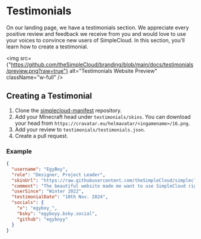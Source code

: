 # Testimonials
On our landing page, we have a testimonials section. We appreciate every positive review and feedback we receive from you and would love to use your voices to convince new users of SimpleCloud. In this section, you'll learn how to create a testimonial.

<img
    src={"https://github.com/theSimpleCloud/branding/blob/main/docs/testimonials/preview.png?raw=true"}
    alt="Testimonials Website Preview"
    className="w-full"
/>

## Creating a Testimonial

1. Clone the [simplecloud-manifest](https://github.com/theSimpleCloud/simplecloud-manifest) repository.  
2. Add your Minecraft head under `testimonials/skins`. You can download your head from `https://cravatar.eu/helmavatar/<ingamename>/16.png`.  
3. Add your review to `testimonials/testimonials.json`.  
4. Create a pull request.  

### Example
```json
{
  "username": "EgyBoy",
  "role": "Designer, Project Leader",
  "skinUrl": "https://raw.githubusercontent.com/theSimpleCloud/simplecloud-manifest/refs/heads/main/testimonials/skins/egyboy.png",
  "comment": "The beautiful website made me want to use SimpleCloud right away. The cloud is really user-friendly. The dashboard is cool too. I can easily integrate the API into my systems. Great thing, I'll recommend it!",
  "userSince": "Winter 2022",
  "testimonialDate": "10th Nov. 2024",
  "socials": {
    "x": "egyboy_",
    "bsky": "egyboyy.bsky.social",
    "github": "egyboyy"
  }
}
```